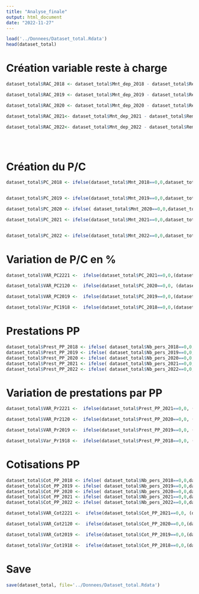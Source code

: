 ```yaml
---
title: "Analyse_finale"
output: html_document
date: "2022-11-27"
---
```



```r
load('../Donnees/Dataset_total.Rdata')
head(dataset_total)
```

# Création variable reste à charge

```r
dataset_total$RAC_2018 <- dataset_total$Mnt_dep_2018 - dataset_total$Remb_rc_2018 - dataset_total$Remb_ro_2018

dataset_total$RAC_2019 <- dataset_total$Mnt_dep_2019 - dataset_total$Remb_rc_2019 - dataset_total$Remb_ro_2019

dataset_total$RAC_2020 <- dataset_total$Mnt_dep_2020 - dataset_total$Remb_rc_2020- dataset_total$Remb_ro_2020

dataset_total$RAC_2021<- dataset_total$Mnt_dep_2021 - dataset_total$Remb_rc_2021 - dataset_total$Remb_ro_2021

dataset_total$RAC_2022<- dataset_total$Mnt_dep_2022 - dataset_total$Remb_rc_2022 - dataset_total$Remb_ro_2022


 
```


# Création du P/C 


```r
dataset_total$PC_2018 <- ifelse(dataset_total$Mnt_2018==0,0,dataset_total$Remb_ro_2018 /dataset_total$Mnt_2018)


dataset_total$PC_2019 <- ifelse(dataset_total$Mnt_2019==0,0,dataset_total$Remb_ro_2019 /dataset_total$Mnt_2019)

dataset_total$PC_2020 <- ifelse( dataset_total$Mnt_2020==0,0,dataset_total$Remb_ro_2020 /dataset_total$Mnt_2020)

dataset_total$PC_2021 <- ifelse(dataset_total$Mnt_2021==0,0,dataset_total$Remb_ro_2021 /dataset_total$Mnt_2021)


dataset_total$PC_2022 <- ifelse(dataset_total$Mnt_2022==0,0,dataset_total$Remb_ro_2022 /dataset_total$Mnt_2022)
```




# Variation de P/C en %

```r
dataset_total$VAR_PC2221 <-  ifelse(dataset_total$PC_2021==0,0,(dataset_total$PC_2022 /dataset_total$PC_2021 -1) *100)

dataset_total$VAR_PC2120 <-  ifelse(dataset_total$PC_2020==0,0, (dataset_total$PC_2021 /dataset_total$PC_2020 -1) *100)

dataset_total$VAR_PC2019 <-  ifelse(dataset_total$PC_2019==0,0,(dataset_total$PC_2020 /dataset_total$PC_2019 -1)*100)

dataset_total$Var_PC1918 <-  ifelse(dataset_total$PC_2018==0,0,(dataset_total$PC_2019 /dataset_total$PC_2018 -1) *100)
```




# Prestations PP


```r
dataset_total$Prest_PP_2018 <- ifelse( dataset_total$Nb_pers_2018==0,0,dataset_total$Remb_ro_2018 / dataset_total$Nb_pers_2018)
dataset_total$Prest_PP_2019 <- ifelse( dataset_total$Nb_pers_2019==0,0,dataset_total$Remb_ro_2019 / dataset_total$Nb_pers_2019)
dataset_total$Prest_PP_2020 <- ifelse( dataset_total$Nb_pers_2020==0,0,dataset_total$Remb_ro_2020 / dataset_total$Nb_pers_2020)
dataset_total$Prest_PP_2021 <- ifelse( dataset_total$Nb_pers_2021==0,0,dataset_total$Remb_ro_2021 / dataset_total$Nb_pers_2021)
dataset_total$Prest_PP_2022 <- ifelse( dataset_total$Nb_pers_2022==0,0,dataset_total$Remb_ro_2022 / dataset_total$Nb_pers_2022)
```


# Variation de prestations par PP 

```r
dataset_total$VAR_Pr2221 <-  ifelse(dataset_total$Prest_PP_2021==0,0, (dataset_total$Prest_PP_2022 /dataset_total$Prest_PP_2021 -1) *100)

dataset_total$VAR_Pr2120 <-  ifelse(dataset_total$Prest_PP_2020==0,0, (dataset_total$Prest_PP_2021 /dataset_total$Prest_PP_2020 -1) *100)

dataset_total$VAR_Pr2019 <-  ifelse(dataset_total$Prest_PP_2019==0,0, (dataset_total$Prest_PP_2020 /dataset_total$Prest_PP_2019 -1)*100)

dataset_total$Var_Pr1918 <-  ifelse(dataset_total$Prest_PP_2018==0,0, (dataset_total$Prest_PP_2019 /dataset_total$Prest_PP_2018  -1)*100)

```

# Cotisations PP


```r
dataset_total$Cot_PP_2018 <- ifelse( dataset_total$Nb_pers_2018==0,0,dataset_total$Mnt_2018/ dataset_total$Nb_pers_2018)
dataset_total$Cot_PP_2019 <- ifelse( dataset_total$Nb_pers_2019==0,0,dataset_total$Mnt_2019 / dataset_total$Nb_pers_2019)
dataset_total$Cot_PP_2020 <- ifelse( dataset_total$Nb_pers_2020==0,0,dataset_total$Mnt_2020 / dataset_total$Nb_pers_2020)
dataset_total$Cot_PP_2021 <- ifelse( dataset_total$Nb_pers_2021==0,0,dataset_total$Mnt_2021 / dataset_total$Nb_pers_2021)
dataset_total$Cot_PP_2022 <- ifelse( dataset_total$Nb_pers_2022==0,0,dataset_total$Mnt_2022 / dataset_total$Nb_pers_2022)
```


```r
dataset_total$VAR_Cot2221 <-  ifelse(dataset_total$Cot_PP_2021==0,0, (dataset_total$Cot_PP_2022 /dataset_total$Cot_PP_2021 -1)*100)

dataset_total$VAR_Cot2120 <-  ifelse(dataset_total$Cot_PP_2020==0,0,(dataset_total$Cot_PP_2021 /dataset_total$Cot_PP_2020 -1)*100)

dataset_total$VAR_Cot2019 <-  ifelse(dataset_total$Cot_PP_2019==0,0,(dataset_total$Cot_PP_2020 /dataset_total$Cot_PP_2019 -1) *100)

dataset_total$Var_Cot1918 <-  ifelse(dataset_total$Cot_PP_2018==0,0,(dataset_total$Cot_PP_2019 /dataset_total$Cot_PP_2018 -1)*100)

```

# Save


```r
save(dataset_total, file='../Donnees/Dataset_total.Rdata')
```


